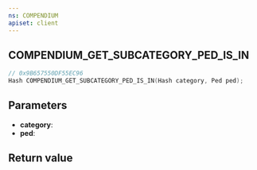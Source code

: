 ```yaml
---
ns: COMPENDIUM
apiset: client
---
```

## COMPENDIUM_GET_SUBCATEGORY_PED_IS_IN

```c
// 0x9B657550DF55EC96
Hash COMPENDIUM_GET_SUBCATEGORY_PED_IS_IN(Hash category, Ped ped);
```


## Parameters
* **category**:
* **ped**:

## Return value